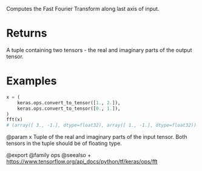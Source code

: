 Computes the Fast Fourier Transform along last axis of input.

# Returns
A tuple containing two tensors - the real and imaginary parts of the
output tensor.

# Examples
```python
x = (
    keras.ops.convert_to_tensor([1., 2.]),
    keras.ops.convert_to_tensor([0., 1.]),
)
fft(x)
# (array([ 3., -1.], dtype=float32), array([ 1., -1.], dtype=float32))
```

@param x Tuple of the real and imaginary parts of the input tensor. Both
tensors in the tuple should be of floating type.

@export
@family ops
@seealso
+ <https://www.tensorflow.org/api_docs/python/tf/keras/ops/fft>
